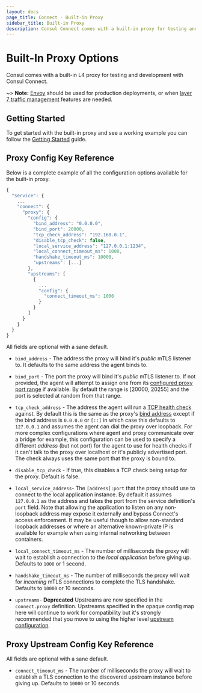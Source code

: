 ```yaml
---
layout: docs
page_title: Connect - Built-in Proxy
sidebar_title: Built-in Proxy
description: Consul Connect comes with a built-in proxy for testing and development.
---
```


# Built-In Proxy Options

Consul comes with a built-in L4 proxy for testing and development with Consul
Connect.

~> **Note:** [Envoy](/docs/connect/proxies/envoy) should be used for production deployments, or when [layer 7 traffic management](/docs/connect/l7-traffic-management) features are needed.

## Getting Started

To get started with the built-in proxy and see a working example you can follow the [Getting Started](https://learn.hashicorp.com/tutorials/consul/get-started-service-networking) guide.

## Proxy Config Key Reference

Below is a complete example of all the configuration options available
for the built-in proxy.

```javascript
{
  "service": {
    ...
    "connect": {
      "proxy": {
        "config": {
          "bind_address": "0.0.0.0",
          "bind_port": 20000,
          "tcp_check_address": "192.168.0.1",
          "disable_tcp_check": false,
          "local_service_address": "127.0.0.1:1234",
          "local_connect_timeout_ms": 1000,
          "handshake_timeout_ms": 10000,
          "upstreams": [...]
        },
        "upstreams": [
          {
            ...
            "config": {
              "connect_timeout_ms": 1000
            }
          }
        ]
      }
    }
  }
}
```

All fields are optional with a sane default.

- `bind_address` - The address the proxy will bind it's
  _public_ mTLS listener to. It defaults to the same address the agent binds to.

- `bind_port` - The port the proxy will bind it's _public_
  mTLS listener to. If not provided, the agent will attempt to assign one from its
  [configured proxy port range](/docs/agent/options#proxy_min_port) if available.
  By default the range is [20000, 20255] and the port is selected at random from
  that range.

- `tcp_check_address` - The address the agent will
  run a [TCP health check](/docs/agent/checks) against. By default this is the same
  as the proxy's [bind address](#bind_address) except if the bind address is `0.0.0.0`
  or `[::]` in which case this defaults to `127.0.0.1` and assumes the agent can
  dial the proxy over loopback. For more complex configurations where agent and proxy
  communicate over a bridge for example, this configuration can be used to specify
  a different _address_ (but not port) for the agent to use for health checks if
  it can't talk to the proxy over localhost or it's publicly advertised port. The
  check always uses the same port that the proxy is bound to.

- `disable_tcp_check` - If true, this disables a
  TCP check being setup for the proxy. Default is false.

- `local_service_address`- The `[address]:port`
  that the proxy should use to connect to the local application instance. By default
  it assumes `127.0.0.1` as the address and takes the port from the service definition's
  `port` field. Note that allowing the application to listen on any non-loopback
  address may expose it externally and bypass Connect's access enforcement. It may
  be useful though to allow non-standard loopback addresses or where an alternative
  known-private IP is available for example when using internal networking between
  containers.

- `local_connect_timeout_ms` - The number
  of milliseconds the proxy will wait to establish a connection to the _local application_
  before giving up. Defaults to `1000` or 1 second.

- `handshake_timeout_ms` - The number of milliseconds
  the proxy will wait for _incoming_ mTLS connections to complete the TLS handshake.
  Defaults to `10000` or 10 seconds.

- `upstreams`- **Deprecated** Upstreams are now specified
  in the `connect.proxy` definition. Upstreams specified in the opaque config map
  here will continue to work for compatibility but it's strongly recommended that
  you move to using the higher level [upstream configuration](/docs/connect/registration/service-registration#upstream-configuration-reference).

## Proxy Upstream Config Key Reference

All fields are optional with a sane default.

- `connect_timeout_ms` - The number of milliseconds
  the proxy will wait to establish a TLS connection to the discovered upstream instance
  before giving up. Defaults to `10000` or 10 seconds.

